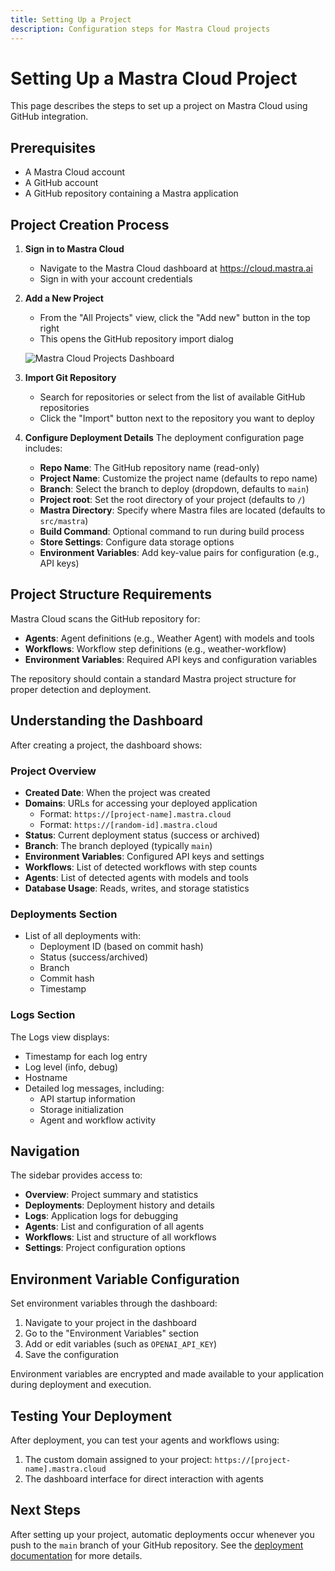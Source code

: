 ```yaml
---
title: Setting Up a Project
description: Configuration steps for Mastra Cloud projects
---
```


# Setting Up a Mastra Cloud Project

This page describes the steps to set up a project on Mastra Cloud using GitHub integration.

## Prerequisites

- A Mastra Cloud account
- A GitHub account
- A GitHub repository containing a Mastra application

## Project Creation Process

1. **Sign in to Mastra Cloud**
   - Navigate to the Mastra Cloud dashboard at https://cloud.mastra.ai
   - Sign in with your account credentials

2. **Add a New Project**
   - From the "All Projects" view, click the "Add new" button in the top right
   - This opens the GitHub repository import dialog

   ![Mastra Cloud Projects Dashboard](/en/docs/mastra-cloud/agents.png)

3. **Import Git Repository**
   - Search for repositories or select from the list of available GitHub repositories
   - Click the "Import" button next to the repository you want to deploy

4. **Configure Deployment Details**
   The deployment configuration page includes:
   - **Repo Name**: The GitHub repository name (read-only)
   - **Project Name**: Customize the project name (defaults to repo name)
   - **Branch**: Select the branch to deploy (dropdown, defaults to `main`)
   - **Project root**: Set the root directory of your project (defaults to `/`)
   - **Mastra Directory**: Specify where Mastra files are located (defaults to `src/mastra`)
   - **Build Command**: Optional command to run during build process
   - **Store Settings**: Configure data storage options
   - **Environment Variables**: Add key-value pairs for configuration (e.g., API keys)

## Project Structure Requirements

Mastra Cloud scans the GitHub repository for:

- **Agents**: Agent definitions (e.g., Weather Agent) with models and tools
- **Workflows**: Workflow step definitions (e.g., weather-workflow)
- **Environment Variables**: Required API keys and configuration variables

The repository should contain a standard Mastra project structure for proper detection and deployment.

## Understanding the Dashboard

After creating a project, the dashboard shows:

### Project Overview

- **Created Date**: When the project was created
- **Domains**: URLs for accessing your deployed application
  - Format: `https://[project-name].mastra.cloud`
  - Format: `https://[random-id].mastra.cloud`
- **Status**: Current deployment status (success or archived)
- **Branch**: The branch deployed (typically `main`)
- **Environment Variables**: Configured API keys and settings
- **Workflows**: List of detected workflows with step counts
- **Agents**: List of detected agents with models and tools
- **Database Usage**: Reads, writes, and storage statistics

### Deployments Section

- List of all deployments with:
  - Deployment ID (based on commit hash)
  - Status (success/archived)
  - Branch
  - Commit hash
  - Timestamp

### Logs Section

The Logs view displays:

- Timestamp for each log entry
- Log level (info, debug)
- Hostname
- Detailed log messages, including:
  - API startup information
  - Storage initialization
  - Agent and workflow activity

## Navigation

The sidebar provides access to:

- **Overview**: Project summary and statistics
- **Deployments**: Deployment history and details
- **Logs**: Application logs for debugging
- **Agents**: List and configuration of all agents
- **Workflows**: List and structure of all workflows
- **Settings**: Project configuration options

## Environment Variable Configuration

Set environment variables through the dashboard:

1. Navigate to your project in the dashboard
2. Go to the "Environment Variables" section
3. Add or edit variables (such as `OPENAI_API_KEY`)
4. Save the configuration

Environment variables are encrypted and made available to your application during deployment and execution.

## Testing Your Deployment

After deployment, you can test your agents and workflows using:

1. The custom domain assigned to your project: `https://[project-name].mastra.cloud`
2. The dashboard interface for direct interaction with agents

## Next Steps

After setting up your project, automatic deployments occur whenever you push to the `main` branch of your GitHub repository. See the [deployment documentation](/docs/mastra-cloud/deploying) for more details.